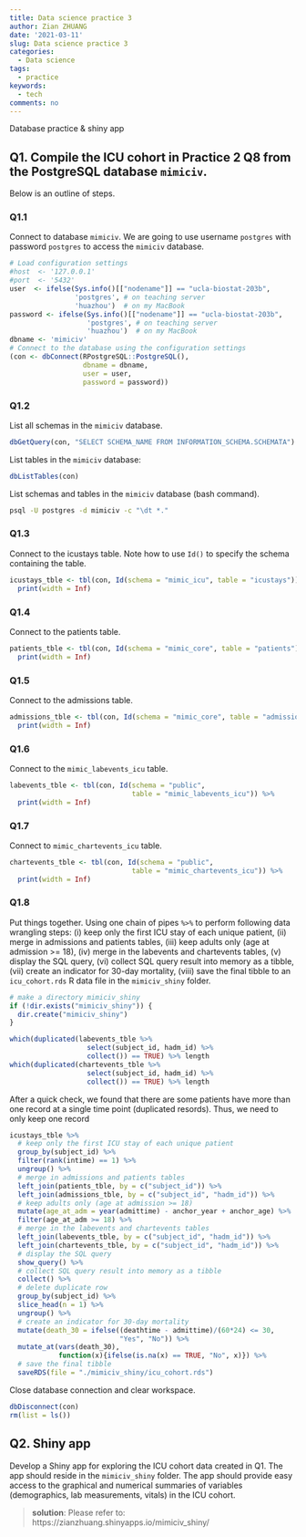 ```yaml
---
title: Data science practice 3
author: Zian ZHUANG
date: '2021-03-11'
slug: Data science practice 3
categories:
  - Data science
tags:
  - practice
keywords:
  - tech
comments: no
---
```


Database practice & shiny app
<!--more-->


## Q1. Compile the ICU cohort in Practice 2 Q8 from the PostgreSQL database `mimiciv`. 

Below is an outline of steps.

### Q1.1 
Connect to database `mimiciv`. We are going to use username `postgres` with password `postgres` to access the `mimiciv` database.
```r
# Load configuration settings
#host  <- '127.0.0.1'
#port  <- '5432'
user  <- ifelse(Sys.info()[["nodename"]] == "ucla-biostat-203b", 
                'postgres', # on teaching server
                'huazhou')  # on my MacBook
password <- ifelse(Sys.info()[["nodename"]] == "ucla-biostat-203b",
                   'postgres', # on teaching server
                   'huazhou')  # on my MacBook   
dbname <- 'mimiciv'
# Connect to the database using the configuration settings
(con <- dbConnect(RPostgreSQL::PostgreSQL(), 
                  dbname = dbname, 
                  user = user, 
                  password = password))
```

### Q1.2
List all schemas in the `mimiciv` database.
```r
dbGetQuery(con, "SELECT SCHEMA_NAME FROM INFORMATION_SCHEMA.SCHEMATA")
```

List tables in the `mimiciv` database:
```r
dbListTables(con)
```

List schemas and tables in the `mimiciv` database (bash command).
```bash
psql -U postgres -d mimiciv -c "\dt *."
```

### Q1.3
Connect to the icustays table. Note how to use `Id()` to specify the schema containing the table.
```r
icustays_tble <- tbl(con, Id(schema = "mimic_icu", table = "icustays")) %>%
  print(width = Inf)
```

### Q1.4
Connect to the patients table.
```r
patients_tble <- tbl(con, Id(schema = "mimic_core", table = "patients")) %>%
  print(width = Inf)
```

### Q1.5
Connect to the admissions table.
```r
admissions_tble <- tbl(con, Id(schema = "mimic_core", table = "admissions")) %>%
  print(width = Inf)
```

### Q1.6
Connect to the `mimic_labevents_icu` table.
```r
labevents_tble <- tbl(con, Id(schema = "public", 
                              table = "mimic_labevents_icu")) %>%
  print(width = Inf)
```

### Q1.7
Connect to `mimic_chartevents_icu` table.
```r
chartevents_tble <- tbl(con, Id(schema = "public", 
                              table = "mimic_chartevents_icu")) %>%
  print(width = Inf)
```

### Q1.8
Put things together. Using one chain of pipes `%>%` to perform following data wrangling steps: (i) keep only the first ICU stay of each unique patient, (ii) merge in admissions and patients tables, (iii) keep adults only (age at admission >= 18), (iv) merge in the labevents and chartevents tables, (v) display the SQL query, (vi) collect SQL query result into memory as a tibble, (vii) create an indicator for 30-day mortality, (viii) save the final tibble to an `icu_cohort.rds` R data file in the `mimiciv_shiny` folder.

```r
# make a directory mimiciv_shiny
if (!dir.exists("mimiciv_shiny")) {
  dir.create("mimiciv_shiny")
} 
```

```r
which(duplicated(labevents_tble %>% 
                   select(subject_id, hadm_id) %>% 
                   collect()) == TRUE) %>% length
which(duplicated(chartevents_tble %>% 
                   select(subject_id, hadm_id) %>% 
                   collect()) == TRUE) %>% length
```
After a quick check, we found that there are some patients have more than one record at a single time point (duplicated resords). Thus, we need to only keep one record

```r
icustays_tble %>%
  # keep only the first ICU stay of each unique patient
  group_by(subject_id) %>% 
  filter(rank(intime) == 1) %>% 
  ungroup() %>% 
  # merge in admissions and patients tables
  left_join(patients_tble, by = c("subject_id")) %>%
  left_join(admissions_tble, by = c("subject_id", "hadm_id")) %>%
  # keep adults only (age at admission >= 18)
  mutate(age_at_adm = year(admittime) - anchor_year + anchor_age) %>%
  filter(age_at_adm >= 18) %>%
  # merge in the labevents and chartevents tables
  left_join(labevents_tble, by = c("subject_id", "hadm_id")) %>%
  left_join(chartevents_tble, by = c("subject_id", "hadm_id")) %>%
  # display the SQL query
  show_query() %>%
  # collect SQL query result into memory as a tibble
  collect() %>% 
  # delete duplicate row
  group_by(subject_id) %>%
  slice_head(n = 1) %>%
  ungroup() %>% 
  # create an indicator for 30-day mortality
  mutate(death_30 = ifelse((deathtime - admittime)/(60*24) <= 30,
                           "Yes", "No")) %>%
  mutate_at(vars(death_30), 
            function(x){ifelse(is.na(x) == TRUE, "No", x)}) %>%
  # save the final tibble
  saveRDS(file = "./mimiciv_shiny/icu_cohort.rds")
```

Close database connection and clear workspace.
```r
dbDisconnect(con)
rm(list = ls())
```

## Q2. Shiny app

Develop a Shiny app for exploring the ICU cohort data created in Q1. The app should reside in the `mimiciv_shiny` folder. The app should provide easy access to the graphical and numerical summaries of variables (demographics, lab measurements, vitals) in the ICU cohort.

> **solution**: 
Please refer to: https://zianzhuang.shinyapps.io/mimiciv_shiny/

